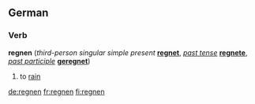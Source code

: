 ==German==
===Verb===
'''regnen''' (''third-person singular simple present'' '''[[regnet]]''', ''[[past tense]]'' '''[[regnete]]''', ''[[past participle]]'' '''[[geregnet]]''')
# to [[rain]]

[[de:regnen]]
[[fr:regnen]]
[[fi:regnen]]